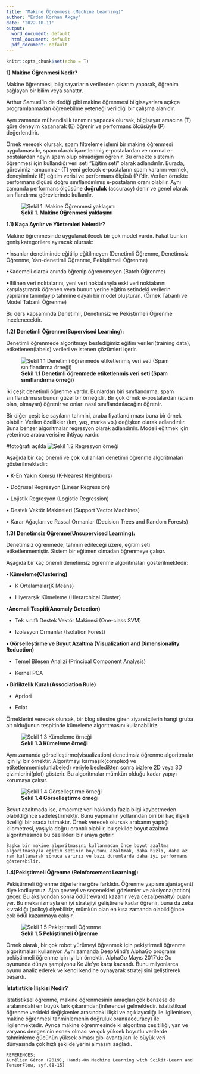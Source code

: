 ---
title: "Makine Öğrenmesi (Machine Learning)"
author: "Erdem Korhan Akçay"
date: '2022-10-11'
output:
  word_document: default
  html_document: default
  pdf_document: default
---

```{r setup, include=FALSE}
knitr::opts_chunk$set(echo = T)
```
__1) Makine Öğrenmesi Nedir?__

Makine öğrenmesi, bilgisayarların verilerden çıkarım yaparak, öğrenim sağlayan bir bilim veya sanattır.

Arthur Samuel'in de dediği gibi makine öğrenmesi bilgisayarlara açıkça programlanmadan öğrenebilme yeteneği verildiği bir çalışma alanıdır.

Aynı zamanda mühendislik tanımını yapacak olursak, bilgisayar amacına (T) göre deneyim kazanarak (E) öğrenir ve performans ölçüsüyle (P) değerlendirir. 

Örnek verecek olursak, spam filtreleme işlemi bir makine öğrenmesi uygulamasıdır, spam olarak işaretlenmiş e-postalardan ve normal e-postalardan neyin spam olup olmadığını öğrenir. Bu örnekte sistemin öğrenmesi için kullandığı veri seti "Eğitim seti" olarak adlandırılır. Burada, görevimiz -amacımız- (T) yeni gelecek e-postaların spam kararını vermek, deneyimimiz (E) eğitim verisi ve performans ölçüsü (P)'dir. Verilen örnekte performans ölçüsü doğru sınıflandırılmış e-postaların oranı olabilir. Aynı zamanda performans ölçüsüne __doğruluk__ (accuracy) denir ve genel olarak sınıflandırma görevlerinde kullanılır.

![__Şekil 1. Makine Öğrenmesi yaklaşımı__ ](C:\Users\E. Korhan AKÇAY\Desktop\IST-555\resim\Adsız6.png)


__1.1) Kaça Ayrılır ve Yöntemleri Nelerdir?__

Makine öğrenmesinde uygulanabilecek bir çok model vardır. Fakat bunları geniş kategorilere ayıracak olursak:

•İnsanlar denetiminde eğitilip eğitilmeyen (Denetimli Öğrenme, Denetimsiz Öğrenme, Yarı-denetimli Öğrenme, Pekiştirmeli Öğrenme)

•Kademeli olarak anında öğrenip öğrenemeyen (Batch Öğrenme)

•Bilinen veri noktalarını, yeni veri noktalarıyla eski veri noktalarını karşılaştırarak öğrenen veya bunun yerine eğitim setindeki verilerin yapılarını tanımlayıp tahmine dayalı bir model oluşturan. (Örnek Tabanlı ve Model Tabanlı Öğrenme)

Bu ders kapsamında Denetimli, Denetimsiz ve Pekiştirmeli Öğrenme incelenecektir.


__1.2) Denetimli Öğrenme(Supervised Learning):__

Denetimli öğrenmede algoritmayı beslediğimiz eğitim verileri(training data), etiketlenen(labels) verileri ve istenen çözümleri içerir.

![__Şekil 1.1 Denetimli öğrenmede etiketlenmiş veri seti (Spam sınıflandırma örneği)__ ](C:\Users\E. Korhan AKÇAY\Desktop\IST-555\resim\Adsız1.png)


İki çeşit denetimli öğrenme vardır. Bunlardan biri sınıflandırma, spam sınıflandırması bunun güzel bir örneğidir. Bir çok örnek e-postalardan (spam olan, olmayan) öğrenir ve onları nasıl sınıflandırılacağını öğrenir.

Bir diğer çeşit ise sayıların tahmini, araba fiyatlandırması buna bir örnek olabilir. Verilen özellikler (km, yaş, marka vb.) değişken olarak adlandırılır. Buna benzer algoritmalar regresyon olarak adlandırılır. Modeli eğitmek için yeterince araba verisine ihtiyaç vardır.


#fotoğrafı açıkla
![__Şekil 1.2 Regresyon örneği__ ](C:\Users\E. Korhan AKÇAY\Desktop\IST-555\resim\Adsız2.png)

Aşağıda bir kaç önemli ve çok kullanılan denetimli öğrenme algoritmaları gösterilmektedir:

• K-En Yakın Komşu (K-Nearest Neighbors)

• Doğrusal Regresyon (Linear Regression)

• Lojistik Regresyon (Logistic Regression)

• Destek Vektör Makineleri (Support Vector Machines)

• Karar Ağaçları ve Rassal Ormanlar (Decision Trees and Random Forests)




__1.3) Denetimsiz Öğrenme(Unsupervised Learning):__

Denetimsiz öğrenmede, tahmin edileceği üzere, eğitim seti etiketlenmemiştir. Sistem bir eğitmen olmadan öğrenmeye çalışır.

Aşağıda bir kaç önemli denetimsiz öğrenme algoritmaları gösterilmektedir:

__• Kümeleme(Clustering)__

  -   K Ortalamalar(K Means)
  
  -   Hiyerarşik Kümeleme (Hierarchical Cluster)
  

__•Anomali Tespiti(Anomaly Detection)__

  -   Tek sınıflı Destek Vektör Makinesi (One-class SVM)

  -   Izolasyon Ormanlar (Isolation Forest)
  
__• Görselleştirme ve Boyut Azaltma (Visualization and Dimensionality Reduction)__

  -   Temel Bileşen Analizi (Principal Component Analysis)
  
  -   Kernel PCA
  

__• Birliktelik Kuralı(Association Rule)__

  -    Apriori

  -    Eclat
  
Örneklerini verecek olursak, bir blog sitesine giren ziyaretçilerin hangi gruba ait olduğunun tespitinde kümeleme algoritmasını kullanabiliriz. 

![__Şekil 1.3 Kümeleme örneği__ ](C:\Users\E. Korhan AKÇAY\Desktop\IST-555\resim\Adsız5.png)

Aynı zamanda görselleştirme(visualization) denetimsiz öğrenme algoritmalar için iyi bir örnektir. Algoritmayı karmaşık(complex) ve etiketlenmemiş(unlabeled) veriyle besledikten sonra bizlere 2D veya 3D çizimlerini(plot) gösterir. Bu algoritmalar mümkün olduğu kadar yapıyı korumaya çalışır.

![__Şekil 1.4 Görselleştirme örneği__ ](C:\Users\E. Korhan AKÇAY\Desktop\IST-555\resim\Adsız4.png)

Boyut azaltmada ise, amacımız veri hakkında fazla bilgi kaybetmeden olabildiğince sadeleştirmektir. Bunu yapmanın yollarından biri bir kaç ilişkili özelliği bir arada tutmaktır. Örnek verecek olursak arabanın yaptığı kilometresi, yaşıyla doğru orantılı olabilir, bu şekilde boyut azaltma algoritmasında bu özellikleri bir araya getirir.

    Başka bir makine algoritmasını kullanmadan önce boyut azaltma algoritmasıyla eğitim setinin boyutunu azaltmak, daha hızlı, daha az ram kullanarak sonuca varırız ve bazı durumlarda daha iyi performans gösterebilir.  
    
__1.4)Pekiştirmeli Öğrenme (Reinforcement Learning):__

Pekiştirmeli öğrenme diğerlerine göre farklıdır. Öğrenme yapısını ajan(agent) diye kodluyoruz. Ajan çevreyi ve seçenekleri gözlemler ve aksiyona(action) geçer. Bu aksiyondan sonra ödül(reward) kazanır veya ceza(penalty) puanı yer. Bu mekanizmayla en iyi stratejiyi geliştirene kadar öğrenir, buna da 	zeka kıvraklığı (policy) diyebiliriz, mümkün olan en kısa zamanda olabildiğince çok ödül kazanmaya çalışır. 

![__Şekil 1.5 Pekiştirmeli Öğrenme__ ](C:\Users\E. Korhan AKÇAY\Desktop\IST-555\resim\Adsız3.png)


Örnek olarak, bir çok robot yürümeyi öğrenmek için pekiştirmeli öğrenme algoritmaları kullanıyor. Aynı zamanda DeepMind’s AlphaGo programı pekiştirmeli öğrenme için iyi bir örnektir. AlphaGo Mayıs 2017'de Go oyununda dünya şampiyonu Ke Jie'ye karşı kazandı. Bunu milyonlarca oyunu analiz ederek ve kendi kendine oynayarak stratejisini geliştirerek başardı. 


__İstatistikle İlişkisi Nedir?__

İstatistiksel öğrenme, makine öğrenmesinin amaçları çok benzese de aralarındaki en büyük fark çıkarımdan(inference) gelmektedir. istatistiksel öğrenme verideki değişkenler arasındaki ilişki ve açıklayıcılığı ile ilgilenirken, makine öğrenmesi tahminlemenin doğruluk oranı(accuracy) ile ilgilenmektedir. Ayrıca makine öğrenmesinde ki algoritma çeşitliliği, yan ve varyans dengesinin esnek olması ve çok yüksek boyutlu verilerde tahminleme gücünün yüksek olması gibi avantajları ile büyük veri dünyasında çok hızlı şekilde yerini almasını sağladı.

    REFERENCES:
    Aurélien Géron (2019), Hands-On Machine Learning with Scikit-Learn and TensorFlow, syf.(8-15)






